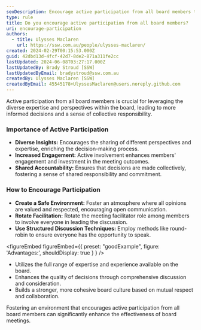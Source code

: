 ```yaml
---
seoDescription: Encourage active participation from all board members to leverage diverse expertise and perspectives, leading to more informed decisions and a sense of collective responsibility.
type: rule
title: Do you encourage active participation from all board members?
uri: encourage-participation
authors:
  - title: Ulysses Maclaren
    url: https://ssw.com.au/people/ulysses-maclaren/
created: 2024-02-29T00:15:53.000Z
guid: 42dbd13d-4fcf-42d7-8de2-871a311fe2cc
lastUpdated: 2024-06-08T03:27:17.000Z
lastUpdatedBy: Brady Stroud [SSW]
lastUpdatedByEmail: bradystroud@ssw.com.au
createdBy: Ulysses Maclaren [SSW]
createdByEmail: 45545178+UlyssesMaclaren@users.noreply.github.com
---
```


Active participation from all board members is crucial for leveraging the diverse expertise and perspectives within the board, leading to more informed decisions and a sense of collective responsibility.
### Importance of Active Participation

- **Diverse Insights:** Encourages the sharing of different perspectives and expertise, enriching the decision-making process.
- **Increased Engagement:** Active involvement enhances members' engagement and investment in the meeting outcomes.
- **Shared Accountability:** Ensures that decisions are made collectively, fostering a sense of shared responsibility and commitment.

### How to Encourage Participation

- **Create a Safe Environment:** Foster an atmosphere where all opinions are valued and respected, encouraging open communication.
- **Rotate Facilitation:** Rotate the meeting facilitator role among members to involve everyone in leading the discussion.
- **Use Structured Discussion Techniques:** Employ methods like round-robin to ensure everyone has the opportunity to speak.

<figureEmbed figureEmbed={{
  preset: "goodExample",
  figure: 'Advantages:',
  shouldDisplay: true
} } />


- Utilizes the full range of expertise and experience available on the board.
- Enhances the quality of decisions through comprehensive discussion and consideration.
- Builds a stronger, more cohesive board culture based on mutual respect and collaboration.

Fostering an environment that encourages active participation from all board members can significantly enhance the effectiveness of board meetings.
